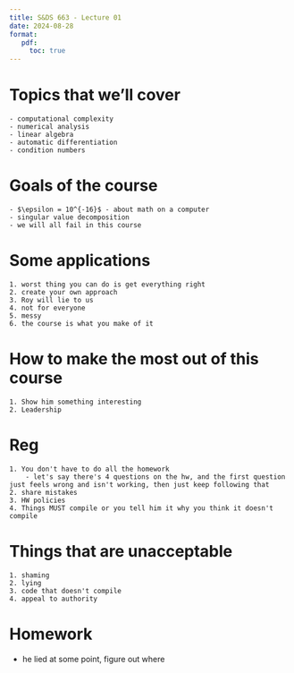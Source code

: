 ```yaml
---
title: S&DS 663 - Lecture 01
date: 2024-08-28
format:
   pdf: 
     toc: true
---
```


# Topics that we'll cover

    - computational complexity
    - numerical analysis 
    - linear algebra
    - automatic differentiation 
    - condition numbers 

# Goals of the course

    - $\epsilon = 10^{-16}$ - about math on a computer 
    - singular value decomposition 
    - we will all fail in this course 

# Some applications 

    1. worst thing you can do is get everything right 
    2. create your own approach 
    3. Roy will lie to us  
    4. not for everyone
    5. messy 
    6. the course is what you make of it

# How to make the most out of this course

    1. Show him something interesting 
    2. Leadership 

# Reg

    1. You don't have to do all the homework 
        - let's say there's 4 questions on the hw, and the first question just feels wrong and isn't working, then just keep following that
    2. share mistakes 
    3. HW policies 
    4. Things MUST compile or you tell him it why you think it doesn't compile 

# Things that are unacceptable

    1. shaming 
    2. lying 
    3. code that doesn't compile 
    4. appeal to authority 

# Homework 
- he lied at some point, figure out where 
